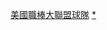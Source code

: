 {{Commonscat|Defunct Major League Baseball teams}}

[[Category:美國職棒大聯盟球隊|]]
[[Category:美國已解散的棒球隊|*]]